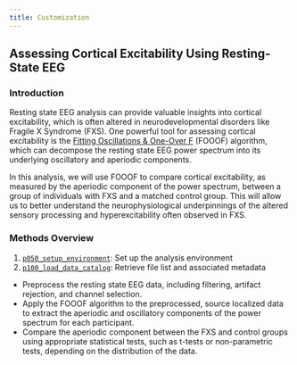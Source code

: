```yaml
---
title: Customization
---
```


## Assessing Cortical Excitability Using Resting-State EEG

### Introduction

Resting state EEG analysis can provide valuable insights into cortical excitability, which is often altered in neurodevelopmental disorders like Fragile X Syndrome (FXS). One powerful tool for assessing cortical excitability is the [Fitting Oscillations & One-Over F](https://fooof-tools.github.io/fooof/) (FOOOF)  algorithm, which can decompose the resting state EEG power spectrum into its underlying oscillatory and aperiodic components.

In this analysis, we will use FOOOF to compare cortical excitability, as measured by the aperiodic component of the power spectrum, between a group of individuals with FXS and a matched control group. This will allow us to better understand the neurophysiological underpinnings of the altered sensory processing and hyperexcitability often observed in FXS.

### Methods Overview
1. [`p050_setup_environment`](): Set up the analysis environment
2. [`p100_load_data_catalog`](): Retrieve file list and associated metadata


- Preprocess the resting state EEG data, including filtering, artifact rejection, and channel selection.
- Apply the FOOOF algorithm to the preprocessed, source localized data to extract the aperiodic and oscillatory components of the power spectrum for each participant.
- Compare the aperiodic component between the FXS and control groups using appropriate statistical tests, such as t-tests or non-parametric tests, depending on the distribution of the data.




